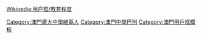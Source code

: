 {{Userbox 
  |border-c = red
  |border-s = 1
  |id-c     = white
  |id-fc    = red
  |id-s     = 12
  |info-c   = red
  |info-s   = 10
  |info-fc  = white
  |id       = 廣大
  |info     = 這個用戶是'''[[澳門廣大中學]]'''的老師、校友或學生。
}}<noinclude>{{Clear}}[[Wikipedia:用户框/教育程度]]
</noinclude>
<includeonly>[[Category:澳門廣大中學維基人]]</includeonly>
<noinclude>[[Category:澳門中學巴別]]
[[Category:澳門用戶框模板]]</noinclude>